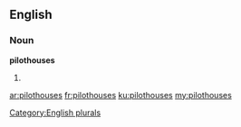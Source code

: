 ==English==

===Noun===
'''pilothouses'''

# {{plural of|[[pilothouse]]}}

[[Category:English plurals]]

[[ar:pilothouses]]
[[fr:pilothouses]]
[[ku:pilothouses]]
[[my:pilothouses]]